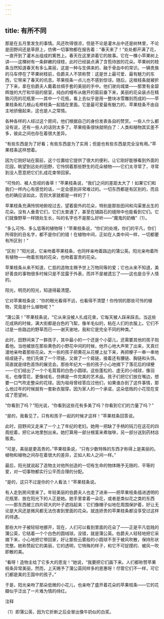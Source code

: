 ```yaml
---
---
---
```

title: 有所不同
---



那是在五月里发生的事情。风还吹得很凉，但是不论是灌木丛中还是树林里，不论是田野间还是草原上，仿佛一切事物都在报告着：“春天来了！”处处都开满了花，一直开到了灌木丛组成的篱笆上。春天在这里讲着它的故事。它在一棵小苹果树上讲——这棵树有一条鲜嫩的绿枝，此时已经装点满了含苞待放的花朵。苹果树的枝条当然知道春天有多么美丽，这是一种与生俱来的、融于骨血中的常识。一辆贵族的马车停在了苹果树枝前，伯爵夫人不禁称赞：这是世上最可爱、最有魅力的东西，它带来了春天的讯息。苹果枝条一点儿也不感到惊讶。随后，这根枝条就被折了下来，拿在伯爵夫人戴着丝绸手套的美丽的手中。他们驶向城堡——那里有金碧辉煌的大厅和华丽的居室，纯白的幔布从敞开的窗前垂下来，美丽的花朵装点在精致闪亮的花瓶里——其中一个花瓶，看上去似乎是用一整块冰雪雕刻而成的——苹果枝条和几根山毛榉枝条一起插在里面。它是最可爱最有魅力的，苹果枝条不由自主地骄傲起来，这也是人之常情。

各种各样的人经过这个房间，他们根据自己的身份发表各自的赞赏。一些人什么都没有说，还有一些人的话则太多了。苹果枝条很快就明白了：人类和植物其实差不多，彼此之间也存在着很大差异。

“有些东西是为了好看；有些东西是为了实用；但是也有些东西是完全没有用。”苹果枝条这样想着。

因为它刚好站在窗前，这个位置给它提供了很大的便利，让它刚好能够看到外面的花园，眺望到远处的田野，它怜悯着那些野生的花朵植物——它们太寻常了，寻常到没人愿意把它们扎成花束带回家。

“可怜的、被人忽视的香草！”苹果枝条说，“我们之间的差距太大了！如果它们和我们一样内心有感觉的话，一定会感到非常难过的。一切东西都是有区别的，而且也的确应该如此，否则大家就都是一样的了！

苹果枝条充满怜悯地俯视过去，望着窗外的花朵，特别是那些田间和沟渠里丛生的花朵。没有人垂青它们，它们太普通了，甚至在铺路石的缝隙中也能看到它们。它们就像野草一样随处生长，叫的名字也不是那么好听——“魔鬼的奶桶”〔1〕。

“多么可怜、多么低等的植物呀！”苹果枝条说，“你们的处境，你们的平凡，你们所得到的丑名字，都不是你们的错！在植物中间，正如在人类中间一样，一切都要有所区别！”

“区别？”阳光说，它亲吻着苹果枝条，也同样亲吻着路边的蒲公英。阳光亲吻着所有植物——吻着贫贱的花朵，也吻着富贵的花朵。

苹果枝条从来不知道，仁慈的造物主赐予世上万物同等的爱；它也从来不知道，美好善良的事物很多时候只是不显露于外表，而并不是被遗忘了——这也是合乎人情的。

阳光，明亮的阳光，知道得最清楚。

它对苹果枝条说：“你的眼光看得不远，也看得不清楚！你怜悯的那些可怜的植物，究竟是什么植物呢？”

“蒲公英！”苹果枝条说，“它从来没被人扎成花束，它每天被人踩来踩去。当这些花成熟的时候，满大街都是白色的飞絮，像羊毛似的，粘在人们的衣服上。它们不过是一些路边的野草而已——谢天谢地，我和它是完全不同的种类。”

此时，田野间来了一群孩子，其中最小的一个还是个小婴儿，还需要其他的孩子抱着他。当他被放在那些黄色的小野花中间的时候，他开心地大声笑了出来，天真烂漫地亲吻着那些花朵。大一些的孩子把黄花从花梗上扯下来，再把梗子一串一串地结成链子。他们先做了一个项链，又做了一个肩链，接着还有腰链、胸链和头饰。简直就是绿色首饰的展览会。那些年纪大一些的孩子小心地摘下了落花后的绿梗——它们结出了一个个毛茸茸的白色小圆球。这些蓬松的、虚无的小绒球，像羽毛，也像雪花，更像绒毛，仿佛是一件完美的艺术品。孩子们把它们放在嘴边，想要一口气吹走整朵的花球。因为祖母曾经答应过他们，如果谁办到了这件事情，那么他过年的时候就有一套新衣服穿。因为家人的一个承诺，这朵低贱的小花现在变成了愿望树。

“你看到了吗？”阳光说，“你看到这些花有多美了吗？你看到它们的力量了吗？”

“是的，我看见了。只有和孩子一起的时候才这样！”苹果枝条回答说。

此时，田野间又走来了一个上了年纪的老妇。她用一把缺了手柄的钝刀在这花的四周挖着，把它从地里刨出来。她打算用一部分根茎来煮咖啡，另一部分送到药材店贩卖。

“可是，美丽是更高贵的，”苹果枝条说，“只有少数特殊的东西才称得上是美丽的。植物和植物之间存在着很大的差异，正如人和人之间一样。”

最后，阳光就说起了造物主对他所创造的一切有生命的物体赐予无限的、平等的爱，对一切事物都实行公平而合理的分配。

“是的，这只不过是你的个人看法！”苹果枝条说。

有人走到房间里来了。年轻美丽的伯爵夫人也走了进来——把苹果枝条插进透明的花瓶里、放在阳光下的人正是她。她手里拿着一朵花，或者是类似花之类的东西——那东西被三四片硕大的叶子遮挡起来：它们像帽子似地在周围保护着，好让无论是大风还是微风都无法伤害到里面的花朵。就连娇贵的苹果枝条都没享受过这样的待遇。

那些大叶子被轻轻地挪开，现在，人们可以看到里面的花朵了——正是平凡低贱的蒲公英，它结着一个个白色的圆绒球。没错，就是蒲公英。伯爵夫人轻轻地把它采摘下来，小心地把它带回家，好让那些云雾般的小圆球不至于被风吹散，保持形状完整。她称赞起它的美丽，它的透明，它特殊的样子，和它不可捉摸的、被风一吹即散的美。

“看呀！造物主给了它多大的恩宠！”她说，“我要把它们画下来。人们都称赞苹果枝条异常美丽，然而，上天赐予了蒲公英同样多的恩惠呀！尽管它们不一样，可它们都是美的王国中的孩子。”

于是，阳光亲吻了那朵低微的小花儿，也亲吻了盛开着花朵的苹果枝条——它的花瓣似乎泛出了一片难为情的绯红。

注释

〔1〕即蒲公英，因为它折断之后会冒出像牛奶似的白浆。